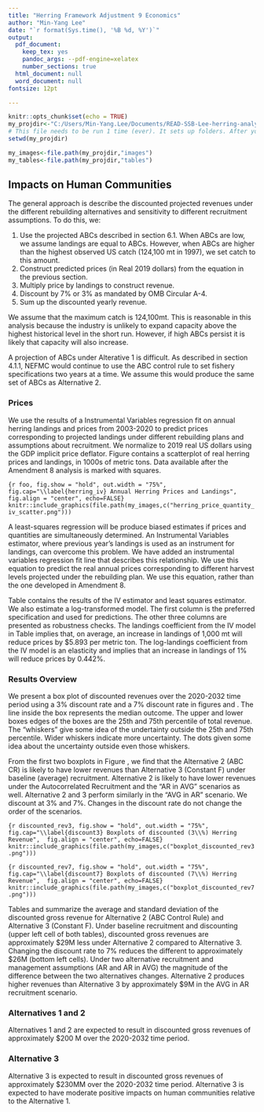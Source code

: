 ```yaml
---
title: "Herring Framework Adjustment 9 Economics"
author: "Min-Yang Lee"
date: "`r format(Sys.time(), '%B %d, %Y')`" 
output:
  pdf_document: 
    keep_tex: yes
    pandoc_args: --pdf-engine=xelatex
    number_sections: true
  html_document: null
  word_document: null
fontsize: 12pt

---
```


```r
knitr::opts_chunk$set(echo = TRUE)
my_projdir<-"C:/Users/Min-Yang.Lee/Documents/READ-SSB-Lee-herring-analyses/FW9_Rebuild_AM"
# This file needs to be run 1 time (ever). It sets up folders. After your first knit, you can comment it out (although leaving it in will not hurt
setwd(my_projdir)

my_images<-file.path(my_projdir,"images")
my_tables<-file.path(my_projdir,"tables")

```
\setcounter{section}{6}
\setcounter{subsection}{4}

## Impacts on Human Communities

The general approach is describe the discounted projected revenues under the different rebuilding alternatives and sensitivity to different recruitment assumptions. To do this, we:

1.  Use the projected ABCs described in section 6.1.  When ABCs are low, we assume landings are equal to ABCs.  However, when ABCs are higher than the highest observed US catch (124,100 mt in 1997), we set catch to this amount. 
1.  Construct predicted prices (in Real 2019 dollars) from the equation in the previous section. 
1.  Multiply price by landings to construct revenue.
1.  Discount by 7\% or 3\% as mandated by OMB Circular A-4.
1.  Sum up the discounted yearly revenue.


We assume that the maximum catch is 124,100mt.  This is reasonable in this analysis because the industry is unlikely to expand capacity above the highest historical level in the short run. However, if high ABCs persist it is  likely that capacity will also increase.

A projection of ABCs under Alterative 1 is difficult. As described in section 4.1.1, NEFMC would continue to use the ABC control rule to set fishery specifications two years at a time.  We assume this would produce the same set of ABCs as Alternative 2.

### Prices

We use the results of a Instrumental Variables regression fit on annual herring landings and prices from 2003-2020 to predict prices corresponding to projected landings under different rebuilding plans and assumptions about recruitment.  We normalize to 2019 real US dollars using the GDP implicit price deflator.  Figure \ref{herring_iv} contains a scatterplot of real herring prices and landings, in 1000s of metric tons.    Data available after the Amendment 8 analysis is marked with squares. 


```{r foo, fig.show = "hold", out.width = "75%", fig.cap="\\label{herring_iv} Annual Herring Prices and Landings",  fig.align = "center", echo=FALSE}
knitr::include_graphics(file.path(my_images,c("herring_price_quantity_iv_scatter.png")))
```


A least-squares regression will be produce biased estimates if prices and quantities are simultaneously determined.  An Instrumental Variables estimator, where previous year's landings is used as an instrument for landings, can overcome this problem.  We have added an instrumental variables regression fit line that describes this relationship.   We use this equation to predict the real annual prices corresponding to different harvest levels projected under the rebuilding plan.  We use this equation, rather than the one developed in Amendment 8. 

Table \ref{regression_results} contains the results of the IV estimator and least squares estimator.  We also estimate a log-transformed model. The first column is the preferred specification and used for predictions. The other three columns are presented as robustness checks.  The landings coefficient from the IV model in Table \ref{regression_results} implies that, on average, an increase in landings of 1,000 mt will reduce prices by \$5.893 per metric ton. The log-landings coefficient from the IV model is an elasticity and implies that an increase in landings of 1\% will reduce prices by 0.442\%.



\begin{table}[htbp]
  \begin{center}
    \input{./tables/regression_results.tex}
     \caption{Regression results \label{regression_results}}
  \end{center}
\end{table}


### Results Overview
We present a box plot of discounted revenues over the 2020-2032 time period using a 3\% discount rate and a 7\% discount rate in figures \ref{discount3} and  \ref{discount7}. The line inside the box represents the median outcome.  The upper and lower boxes edges of the boxes are the 25th and 75th percentile of total revenue.  The "whiskers" give some idea of the undertainty outside the 25th and 75th percentile.  Wider whiskers indicate more uncertainty. The dots given some idea about the uncertainty outside even those whiskers. 

From the first two boxplots in Figure \ref{discount3}, we find that the Alternative 2 (ABC CR) is likely to have lower revenues than Alternative 3 (Constant F) under baseline (average) recruitment. Alternative 2 is likely to have lower revenues under the Autocorrelated Recruitment and the "AR in AVG" scenarios as well.  Alternative 2 and 3 perform similarly in the "AVG in AR" scenario.  We discount at 3\% and 7\%.  Changes in the discount rate do not change the order of the scenarios.

```{r discounted_rev3, fig.show = "hold", out.width = "75%", fig.cap="\\label{discount3} Boxplots of discounted (3\\%) Herring Revenue",  fig.align = "center", echo=FALSE}
knitr::include_graphics(file.path(my_images,c("boxplot_discounted_rev3.png")))
```


```{r discounted_rev7, fig.show = "hold", out.width = "75%", fig.cap="\\label{discount7} Boxplots of discounted (7\\%) Herring Revenue",  fig.align = "center", echo=FALSE}
knitr::include_graphics(file.path(my_images,c("boxplot_discounted_rev7.png")))
```


\clearpage

<!--We also present a time series of the mean revenue and the 25th and 75th percentiles (in each year) -- not done yet
-->


Tables \ref{A2_summary} and \ref{A3_summary} summarize the average and standard deviation of the discounted gross revenue for Alternative 2 (ABC Control Rule) and Alternative 3 (Constant F). Under baseline recruitment and discounting (upper left cell of both tables), discounted gross revenues are approximately \$29M less under Alternative 2 compared to Alternative 3.  Changing the discount rate to 7\% reduces the different to approximately \$26M (bottom left cells).  Under two alternative recruitment and management assumptions (AR and AR in AVG) the magnitude of the difference between the two alternatives changes.  Alternative 2 produces higher revenues than Alternative 3 by approximately \$9M in the AVG in AR recruitment scenario.   



\begin{table}[htbp]
  \begin{center}
  \begin{scriptsize}
    \input{./tables/summary_stats_A2.tex}
  \end{scriptsize}
    \caption{Mean (\$M USD) and standard deviation of discounted revenues using a 3\% and 7\% discount rates for Alternative 2.  \label{A2_summary}}

  \end{center}
\end{table}




\begin{table}[htbp]
  \begin{center}
  \begin{scriptsize}
    \input{./tables/summary_stats_A3.tex}
  \end{scriptsize}
    \caption{Mean (\$M USD) and standard deviation of discounted revenues using a 3\% and 7\% discount rates for Alternative 3.  \label{A3_summary}}

  \end{center}
\end{table}


### Alternatives 1 and 2

Alternatives 1 and 2 are expected to result in discounted gross revenues of approximately \$200 M over the 2020-2032 time period.  

### Alternative 3 
Alternative 3 is expected to result in discounted gross revenues of approximately \$230MM over the 2020-2032 time period. Alternative 3 is expected to have moderate positive impacts on human communities relative to the Alternative 1. 

 
